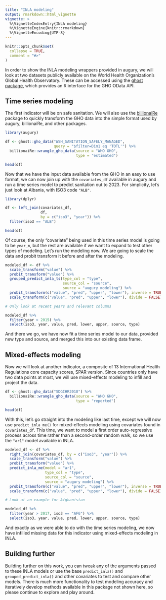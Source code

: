 ```yaml
---
title: "INLA modeling"
output: rmarkdown::html_vignette
vignette: >
  %\VignetteIndexEntry{INLA modeling}
  %\VignetteEngine{knitr::rmarkdown}
  %\VignetteEncoding{UTF-8}
---
```


```r
knitr::opts_chunk$set(
  collapse = TRUE,
  comment = "#>"
)
```

In order to show the INLA modeling wrappers provided in augury, we will look at two datasets publicly available on the World Health Organization's Global Health Observatory. These can be accessed using the [ghost package](https://github.com/caldwellst/ghost), which provides an R interface for the GHO OData API. 

## Time series modeling

The first indicator will be on safe sanitation. We will also use the [billionaiRe](https://github.com/caldwellst/billionaiRe) package to quickly transform the GHO data into the simple format used by augury, billionaiRe, and other packages.

```r
library(augury)

df <- ghost::gho_data("WSH_SANITATION_SAFELY_MANAGED",
                      query = "$filter=Dim1 eq 'TOTL'") %>%
  billionaiRe::wrangle_gho_data(source = "WHO GHO",
                                type = "estimated")

head(df)
```

Now that we have the input data available from the GHO in an easy to use format, we can now join up with the `covariates_df` available in augury and run a time series model to predict sanitation out to 2023. For simplicity, let's just look at Albania, with ISO3 code `"ALB"`.

```r
library(dplyr)

df <- left_join(covariates_df,
                df,
                by = c("iso3", "year")) %>%
  filter(iso3 == "ALB")

head(df)
```
Of course, the only "covariate" being used in this time series model is going to be `year_n`, but the rest are available if we want to expand to test other types of modeling. Let's run the modeling now. We are going to scale the data and probit transform it before and after the modeling.

```r
modeled_df <- df %>%
  scale_transform("value") %>%
  probit_transform("value") %>%
  grouped_predict_inla_ts(type_col = "type",
                          source_col = "source",
                          source = "augury modeling") %>%
  probit_transform(c("value", "pred", "upper", "lower"), inverse = TRUE) %>%
  scale_transform(c("value", "pred", "upper", "lower"), divide = FALSE)

# Only look at recent years and relevant columns

modeled_df %>%
  filter(year > 2015) %>%
  select(iso3, year, value, pred, lower, upper, source, type)
```
And there we go, we have now fit a time series model to our data, provided new type and source, and merged this into our existing data frame.

## Mixed-effects modeling

Now we will look at another indicator, a composite of 13 International Health Regulations core capacity scores, SPAR version. Since countries only have two data points at most, we will use mixed-effects modeling to infill and project the data.

```r
df <- ghost::gho_data("SDGIHR2018") %>%
  billionaiRe::wrangle_gho_data(source = "WHO GHO",
                                type = "reported")

head(df)
```
With this, let's go straight into the modeling like last time, except we will now use `predict_inla_me()` for mixed-effects modeling using covariates found in `covariates_df`. This time, we want to model a first order auto-regressive process across time rather than a second-order random walk, so we use the `"ar1"` model available in INLA.

```r
modeled_df <- df %>%
  right_join(covariates_df, by = c("iso3", "year")) %>%
  scale_transform("value") %>%
  probit_transform("value") %>%
  predict_inla_me(model = "ar1",
                  type_col = "type",
                  source_col = "source",
                  source = "augury modeling") %>%
  probit_transform(c("value", "pred", "upper", "lower"), inverse = TRUE) %>%
  scale_transform(c("value", "pred", "upper", "lower"), divide = FALSE)

# Look at an example for Afghanistan

modeled_df %>%
  filter(year > 2017, iso3 == "AFG") %>%
  select(iso3, year, value, pred, lower, upper, source, type)
```

And exactly as we were able to do with the time series modeling, we now have infilled missing data for this indicator using mixed-effects modeling in INLA.

## Building further

Building further on this work, you can tweak any of the arguments passed to these INLA models or use the base `predict_inla()` and `grouped_predict_inla()` and other covariates to test and compare other models. There is much more functionality to test modeling accuracy and iteratively develop methods available in this package not shown here, so please continue to explore and play around.
